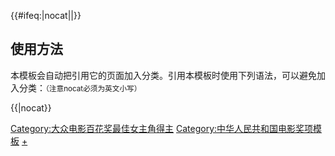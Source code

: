 {{Navbox
|name  = 大众电影百花奖最佳女主角
|title = [[大众电影百花奖]][[大众电影百花奖最佳女主角|最佳女主角]]
|bodyclass = hlist
|titlestyle = background: #BFD7FF
|groupstyle = background: #BFD7FF
|group1=1960年代
|list1=
* [[祝希娟]] (1962)
* [[张瑞芳]] (1963)

|group2=1980年代
|list2=
* [[陳冲 (演員)|陳　沖]] (1980)
* [[張瑜 (演員)|张　瑜]] (1981)
* [[李秀明]] (1982)
* [[斯琴高娃]] (1983)
* [[龚雪]] (1984)
* [[吴玉芳]] (1985)
* [[方舒|方　舒]] (1986)
* [[刘晓庆]] (1987)
* [[刘晓庆]] (1988)
* [[刘晓庆]] (1989)

|group3=1990年代
|list3=
* [[宋佳 (1962年)|宋　佳]] (1990)
* [[宋佳 (1962年)|宋　佳]] (1991)
* [[赵丽蓉]] (1992)
* [[巩俐|巩　俐]] (1993)
* [[潘虹|潘　虹]] (1994)
* [[沈丹萍]] (1995)
* [[郭柯宇]] (1996)
* [[宁静|宁　静]] (1997)
* [[刘蓓|刘　蓓]] (1998)
* [[刘欣 (中国女演员)|刘　欣]] (1999)

|group4=2000年代
|list4=
* [[章子怡]] (2000)
* [[巩俐|巩　俐]] (2001)
* [[周迅|周　迅]] (2002)
* [[徐静蕾]] (2003)
* [[范冰冰]] (2004)
* [[刘若英]] (2006)
* [[李冰冰]] (2008)

|group5=2010年代
|list5=
* [[趙薇|赵　薇]] (2010)
* [[白百何]] (2012)
* [[章子怡]] (2014)
* [[許晴|許　晴]] (2016)
* [[陈瑾 (演员)|陈　瑾]] (2018)

|group6=2020年代
|list6=
* [[周冬雨]] (2020)

|below = 
* [[Template:大众电影百花奖最佳导演|最佳导演]]
* [[Template:大众电影百花奖最佳编剧|最佳编剧]]
* [[Template:大众电影百花奖最佳男主角|最佳男主角]]
* [[Template:大众电影百花奖最佳女主角|最佳女主角]]
* [[Template:大众电影百花奖最佳男配角|最佳男配角]]
* [[Template:大众电影百花奖最佳女配角|最佳女配角]]
* [[Template:大众电影百花奖最佳新人奖|最佳新人奖]]
}}<includeonly>{{#ifeq:{{{1}}}|nocat||[[Category:大众电影百花奖最佳女主角得主]]}}</includeonly><noinclude>

== 使用方法 ==
本模板会自动把引用它的页面加入分类。引用本模板时使用下列语法，可以避免加入分类：<small>（注意nocat必须为英文小写）</small>

<nowiki>{{</nowiki>{{PAGENAME}}<nowiki>|nocat}}</nowiki>

[[Category:中华人民共和国电影奖项模板]]
[[Category:大众电影百花奖最佳女主角得主|+]]
</noinclude>